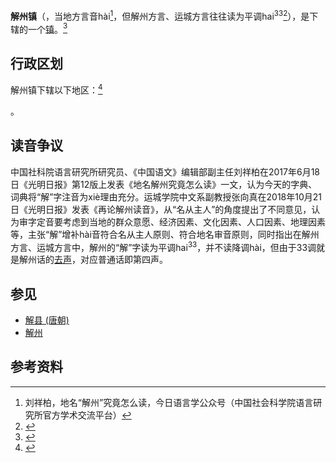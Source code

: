{{中国乡级行政区
|景观照片文件名 = 關帝廟2.JPG
|景观照片描述 = [[解州关帝庙|解州关帝庙]]
|汉语拼音 = Xièzhōu Zhèn
|其他语言 = 
|其他语言名称 = 
|旧称 = 解梁
|地名出处 = 
|位置图文件名 = 
|位置图描述 = 
|自定义图片= 
|建置时间 = 
|政府驻地 = 
|毗邻 = 
|总面积 = 
|总人口 = 
|总人口年份 = 
|户籍人口 = 
|户籍人口年份 = 
|常住人口 = 
|常住人口年份 = 
|人口密度 = 
|GDP = 
|GDP年份 = 
|邮政编码 = 
|电话区号 = 359
|官方网站 = 
|网站名称 = 
|14/08/02/100/000}}

'''解州镇'''（{{標音|字=解|拼音=xiè|中古=ghreh|反切=胡懈|南京=xä<sup>4</sup>|音同=邂}}，当地方言音hài<ref>刘祥柏，地名“解州”究竟怎么读，今日语言学公众号（中国社会科学院语言研究所官方学术交流平台）</ref>，但解州方言、运城方言往往读为平调hai<sup>33</sup><ref>{{cite web|author=张向真|url=https://news.gmw.cn/2018-10/21/content_31791287.htm|title=再论解州读音|work=[[光明日报|光明日报]]|date=2018-10-21|accessdate=2021-01-07}}</ref>），是{{PRC admin/fullname|14/08/02/100/000|3}}下辖的一个[[行政建制镇|镇]]。<ref>{{PRC admin/ref sgc|{{PRC admin/parent|14/08/02/100/000}}}}</ref>

== 行政区划 ==
解州镇下辖以下地区：<ref>{{PRC admin/ref sgc|14/08/02/100/000}}</ref>

{{PRC admin/children|14/08/02/100/000}}。

== 读音争议 ==
中国社科院语言研究所研究员、《中国语文》编辑部副主任刘祥柏在2017年6月18日《光明日报》第12版上发表《地名解州究竟怎么读》一文，认为今天的字典、词典将“解”字注音为xiè理由充分。运城学院中文系副教授张向真在2018年10月21日《光明日报》发表《再论解州读音》，从“名从主人”的角度提出了不同意见，认为审字定音要考虑到当地的群众意愿、经济因素、文化因素、人口因素、地理因素等，主张“解”增补hài音符合名从主人原则、符合地名审音原则，同时指出在解州方言、运城方言中，解州的“解”字读为平调hai<sup>33</sup>，并不读降调hài，但由于33调就是解州话的[[去声|去声]]，对应普通话即第四声。

== 参见 ==
*[[解县_(唐朝)|解县 (唐朝)]]
*[[解州|解州]]

== 参考资料 ==
{{reflist}}

{{行政区划小作品}}
{{PRC admin/navcat|14/08/02/100/000}}